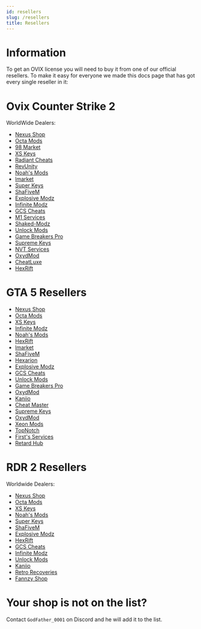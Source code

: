 ```yaml
---
id: resellers
slug: /resellers
title: Resellers
---
```


# Information

To get an OVIX license you will need to buy it from one of our official resellers.
To make it easy for everyone we made this docs page that has got every single reseller in it:

# Ovix Counter Strike 2 

WorldWide Dealers:
- [Nexus Shop](https://nexusshop.vip/product/ovix-cs2/)
- [Octa Mods](https://octamods.com/product/ovix-cs2/)
- [98 Market](https://discord.gg/JfKbtddg)
- [XS Keys](https://xskeys.com/?product=ovix-mod-menu-cs-2)
- [Radiant Cheats](https://radiantcheats.net/counter-strike-2/152-ovix-cs2.html)
- [RevUnity](https://revunity.com/product/ovix-cs2-mod-menu/)
- [Noah's Mods](https://noahsmods.com/product/ovix-cs2/)
- [lmarket](https://lmarket.fr/product/ovix-cs2/)
- [Super Keys](https://superkeys.net/product/ovix-cs2/)
- [ShaFiveM](https://shafivem.com/)
- [Explosive Modz](https://discord.gg/nqSrFZRJu8)
- [Infinite Modz](https://infinitemodz.sellauth.com/product/ovix-csgo-2)
- [GCS Cheats](https://gcscheats.com/)
- [M1 Services](https://m1services.sellauth.com/)
- [Shaked-Modz](https://shakedmodz.com/)
- [Unlock Mods](https://unlockmods.mysellix.io/)
- [Game Breakers Pro](https://gamebreakerspro.mysellix.io/)
- [Supreme Keys](https://www.superkeys.net/)
- [NVT Services](https://discord.gg/sz4Rt9bP)
- [OxydMod](https://oxydmod.com/products/ovix-cs2/)
- [CheatLuxe](https://discord.gg/cheatluxe)
- [HexRift](https://hexrift.net/)

# GTA 5 Resellers

- [Nexus Shop](https://nexusshop.vip/product/ovix-gtav/)
- [Octa Mods](https://octamods.com/product/ovix-gta/)
- [XS Keys](https://xskeys.com/?product=ovix-gta-v)
- [Infinite Modz](https://infinitemodz.sellauth.com/product/ovix-gta)
- [Noah's Mods](https://noahsmods.com/product/ovix/)
- [HexRift](https://hexrift.net/)
- [lmarket](https://lmarket.fr/product/ovix-gta/)
- [ShaFiveM](https://shafivem.com/)
- [Hexarion](https://hexarion.net/)
- [Explosive Modz](https://discord.gg/nqSrFZRJu8)
- [GCS Cheats](https://gcscheats.com/)
- [Unlock Mods](https://unlockmods.mysellix.io/)
- [Game Breakers Pro](https://gamebreakerspro.mysellix.io/)
- [OxydMod](https://oxydmod.com/products/ovix-gta/)
- [Kaniio](https://kaniio.sellsn.io/)
- [Cheat Master](https://cheatmasterr.sellpass.io/)
- [Supreme Keys](https://supremekeys.net/product/ovix/)
- [OxydMod](https://oxydmod.com/products/ovix-gta-lifetime)
- [Xeon Mods](https://xeonmods.com/shop/gta5-mod-menus/ovix-gta-v-mod-menu/)
- [TopNotch](https://shoppy.gg/@Topnotch)
- [First's Services](https://discord.gg/JwjHEeeuCP)
- [Retard Hub](https://retardhub.mysellix.io/)


# RDR 2 Resellers

Worldwide Dealers:
- [Nexus Shop](https://nexusshop.vip/product/ovix-rdr2/)
- [Octa Mods](https://octamods.com/product/ovix-rdr2/)
- [XS Keys](https://xskeys.com/?product=ovix-mod-menu-rdr-2-lifetime)
- [Noah's Mods](https://noahsmods.com/product/ovix-rdr2/)
- [Super Keys](https://superkeys.net/product/ovix-rdr2/)
- [ShaFiveM](https://shafivem.com/)
- [Explosive Modz](https://discord.gg/nqSrFZRJu8)
- [HexRift](https://hexrift.net/)
- [GCS Cheats](https://gcscheats.com/)
- [Infinite Modz](https://infinitemodz.sellauth.com/product/ovix-rdr2-menu)
- [Unlock Mods](https://unlockmods.mysellix.io/)
- [Kaniio](https://kaniio.sellsn.io/)
- [Retro Recoveries](https://retrorecoveries.com/mod/ovix-rdr2/)
- [Fannzy Shop](https://fannzyshop.sellpass.io/products/Ovix-RDR-Mod-Menu)

# Your shop is not on the list?

Contact `GodFather_0001` on Discord and he will add it to the list.
